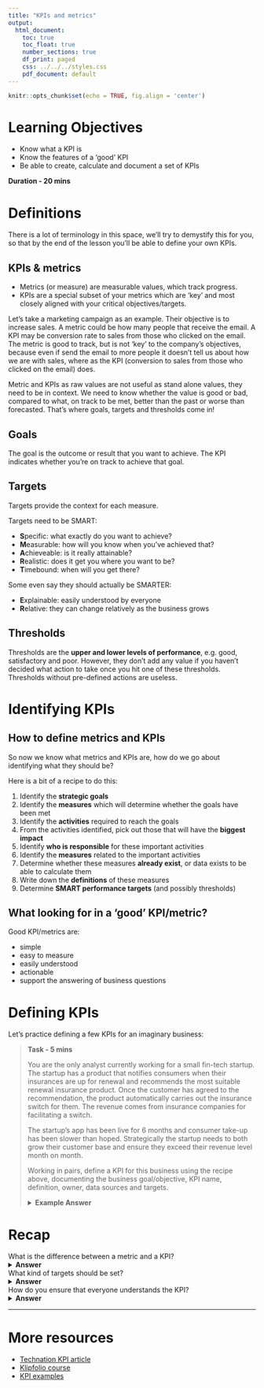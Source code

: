 ```yaml
---
title: "KPIs and metrics"
output:
  html_document:
    toc: true
    toc_float: true
    number_sections: true
    df_print: paged
    css: ../../../styles.css
    pdf_document: default
---
```

  
```r
knitr::opts_chunk$set(echo = TRUE, fig.align = 'center')
```

# Learning Objectives<br>

* Know what a KPI is
* Know the features of a 'good' KPI
* Be able to create, calculate and document a set of KPIs

**Duration - 20 mins**<br>


# Definitions 

There is a lot of terminology in this space, we'll try to demystify this for you, so that by the end of the lesson you'll be able to define your own KPIs.

## KPIs & metrics

* Metrics (or measure) are measurable values, which track progress. 
* KPIs are a special subset of your metrics which are 'key' and most closely aligned with your critical objectives/targets. 

Let's take a marketing campaign as an example. Their objective is to increase sales. A metric could be how many people that receive the email. A KPI may be conversion rate to sales from those who clicked on the email. The metric is good to track, but is not 'key' to the company's objectives, because even if send the email to more people it doesn't tell us about how we are with sales, where as the KPI (conversion to sales from those who clicked on the email) does.  

Metric and KPIs as raw values are not useful as stand alone values, they need to be in context. We need to know whether the value is good or bad, compared to what, on track to be met, better than the past or worse than forecasted. That's where goals, targets and thresholds come in!

## Goals

The goal is the outcome or result that you want to achieve. The KPI indicates whether you’re on track to achieve that goal.


## Targets

Targets provide the context for each measure.

Targets need to be SMART:

* **S**pecific: what exactly do you want to achieve?
* **M**easurable: how will you know when you've achieved that?
* **A**chieveable: is it really attainable?
* **R**ealistic: does it get you where you want to be?
* **T**imebound: when will you get there?

Some even say they should actually be SMARTER:

* **E**xplainable: easily understood by everyone
* **R**elative: they can change relatively as the business grows

## Thresholds

Thresholds are the **upper and lower levels of performance**, e.g. good, satisfactory and poor. However, they don't add any value if you haven't decided what action to take once you hit one of these thresholds. Thresholds without pre-defined actions are useless.

# Identifying KPIs

## How to define metrics and KPIs

So now we know what metrics and KPIs are, how do we go about identifying what they should be?

Here is a bit of a recipe to do this:

1. Identify the **strategic goals**
2. Identify the **measures** which will determine whether the goals have been met
3. Identify the **activities** required to reach the goals
4. From the activities identified, pick out those that will have the **biggest impact**
5. Identify **who is responsible** for these important activities
6. Identify the **measures** related to the important activities
7. Determine whether these measures **already exist**, or data exists to be able to calculate them
8. Write down the **definitions** of these measures
9. Determine **SMART performance targets** (and possibly thresholds)

## What looking for in a 'good' KPI/metric?

Good KPI/metrics are:

* simple
* easy to measure
* easily understood 
* actionable
* support the answering of business questions

# Defining KPIs

Let's practice defining a few KPIs for an imaginary business:

<blockquote class='task'>
**Task - 5 mins** 

You are the only analyst currently working for a small fin-tech startup. The startup has a product that notifies consumers when their insurances are up for renewal and recommends the most suitable renewal insurance product. Once the customer has agreed to the recommendation, the product automatically carries out the insurance switch for them. The revenue comes from insurance companies for facilitating a switch.

The startup's app has been live for 6 months and consumer take-up has been slower than hoped. Strategically the startup needs to both grow their customer base and ensure they exceed their revenue level month on month.

Working in pairs, define a KPI for this business using the recipe above, documenting the business goal/objective, KPI name, definition, owner, data sources and targets.

<details>
<summary>**Example Answer**</summary>
There are many possible answers to this, but an example could be:

| Step         | Example answer                                 |
|--------------|------------------------------------------------|
| Goal         | Grow customer numbers                          |
| Goal measure | Customer numbers                               |
| Activity     | Prospect numbers                               |
| KPI name     | Daily unique website visits                    |
| Definition   | Number of unique daily website homepage visits |
| Owner        | Marketing                                      |
| Target       | 1000 per day                                   |
| Data source  | Google analytics                               |

</details>
</blockquote>

# Recap

What is the difference between a metric and a KPI?
<details>
<summary>**Answer**</summary>
KPIs are strategic
</details>

What kind of targets should be set?
<details>
<summary>**Answer**</summary>
SMART targets
</details>

How do you ensure that everyone understands the KPI?
<details>
<summary>**Answer**</summary>
Keep it simple and clearly document the definition
</details>

<hr>

# More resources

* [Technation KPI article](https://technation.io/news/how-to-define-your-startups-key-performance-indicators-kpis)
* [Klipfolio course](https://www.klipfolio.com/general-kpi-course-sign-up)
* [KPI examples](https://onstrategyhq.com/resources/27-examples-of-key-performance-indicators/)